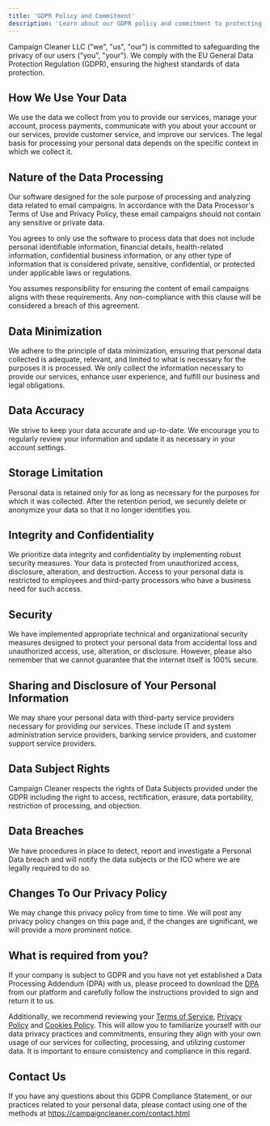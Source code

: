 ```yaml
---
title: 'GDPR Policy and Commitment'
description: 'Learn about our GDPR policy and commitment to protecting your personal data. We ensure compliance with data privacy regulations for your security.'
---
```

Campaign Cleaner LLC ("we", "us", "our") is committed to safeguarding the privacy of our users ("you", "your"). We comply with the EU General Data Protection Regulation (GDPR), ensuring the highest standards of data protection.

## How We Use Your Data ##

We use the data we collect from you to provide our services, manage your account, process payments, communicate with you about your account or our services, provide customer service, and improve our services. The legal basis for processing your personal data depends on the specific context in which we collect it.

## Nature of the Data Processing ##

Our software designed for the sole purpose of processing and analyzing data related to email campaigns. In accordance with the Data Processor's Terms of Use and Privacy Policy, these email campaigns should not contain any sensitive or private data.

You agrees to only use the software to process data that does not include personal identifiable information, financial details, health-related information, confidential business information, or any other type of information that is considered private, sensitive, confidential, or protected under applicable laws or regulations.

You assumes responsibility for ensuring the content of email campaigns aligns with these requirements. Any non-compliance with this clause will be considered a breach of this agreement.

## Data Minimization ##

We adhere to the principle of data minimization, ensuring that personal data collected is adequate, relevant, and limited to what is necessary for the purposes it is processed. We only collect the information necessary to provide our services, enhance user experience, and fulfill our business and legal obligations.

## Data Accuracy ##

We strive to keep your data accurate and up-to-date. We encourage you to regularly review your information and update it as necessary in your account settings.

## Storage Limitation ##

Personal data is retained only for as long as necessary for the purposes for which it was collected. After the retention period, we securely delete or anonymize your data so that it no longer identifies you.

## Integrity and Confidentiality ##

We prioritize data integrity and confidentiality by implementing robust security measures. Your data is protected from unauthorized access, disclosure, alteration, and destruction. Access to your personal data is restricted to employees and third-party processors who have a business need for such access.

## Security ##

We have implemented appropriate technical and organizational security measures designed to protect your personal data from accidental loss and unauthorized access, use, alteration, or disclosure. However, please also remember that we cannot guarantee that the internet itself is 100% secure.

## Sharing and Disclosure of Your Personal Information ##

We may share your personal data with third-party service providers necessary for providing our services. These include IT and system administration service providers, banking service providers, and customer support service providers.

## Data Subject Rights ##

Campaign Cleaner respects the rights of Data Subjects provided under the GDPR including the right to access, rectification, erasure, data portability, restriction of processing, and objection.

## Data Breaches ##

We have procedures in place to detect, report and investigate a Personal Data breach and will notify the data subjects or the ICO where we are legally required to do so.

## Changes To Our Privacy Policy ##

We may change this privacy policy from time to time. We will post any privacy policy changes on this page and, if the changes are significant, we will provide a more prominent notice.

## What is required from you? ##

If your company is subject to GDPR and you have not yet established a Data Processing Addendum (DPA) with us, please proceed to download the [DPA](/legal-and-compliance/data-processing-addendum) from our platform and carefully follow the instructions provided to sign and return it to us.

Additionally, we recommend reviewing your [Terms of Service](/legal-and-compliance/terms-of-use), [Privacy Policy](/legal-and-compliance/privacy-policy) and [Cookies Policy](/legal-and-compliance/cookie-policy). This will allow you to familiarize yourself with our data privacy practices and commitments, ensuring they align with your own usage of our services for collecting, processing, and utilizing customer data. It is important to ensure consistency and compliance in this regard.


## Contact Us ##

If you have any questions about this GDPR Compliance Statement, or our practices related to your personal data, please contact using one of the methods at https://campaigncleaner.com/contact.html
